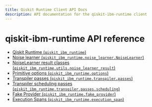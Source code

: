 ```yaml
---
title: Qiskit Runtime Client API Docs
description: API documentation for the qiskit-ibm-runtime client
---
```


# qiskit-ibm-runtime API reference

*   [Qiskit Runtime (`qiskit_ibm_runtime`)](runtime_service)
*   [Noise learner (`qiskit_ibm_runtime.noise_learner.NoiseLearner`)](noise_learner)
*   [NoiseLearner result classes (`qiskit_ibm_runtime.utils.noise_learner_result`)](noise_learner_result)
*   [Primitive options (`qiskit_ibm_runtime.options`)](options)
*   [Transpiler passes (`qiskit_ibm_runtime.transpiler.passes`)](transpiler)
*   [Transpiler scheduling passes (`qiskit_ibm_runtime.transpiler.passes.scheduling`)](qiskit_ibm_runtime.transpiler.passes.scheduling)
*   [Fake Provider (`qiskit_ibm_runtime.fake_provider`)](fake_provider)
*   [Execution Spans (`qiskit_ibm_runtime.execution_span`)](execution_span)

